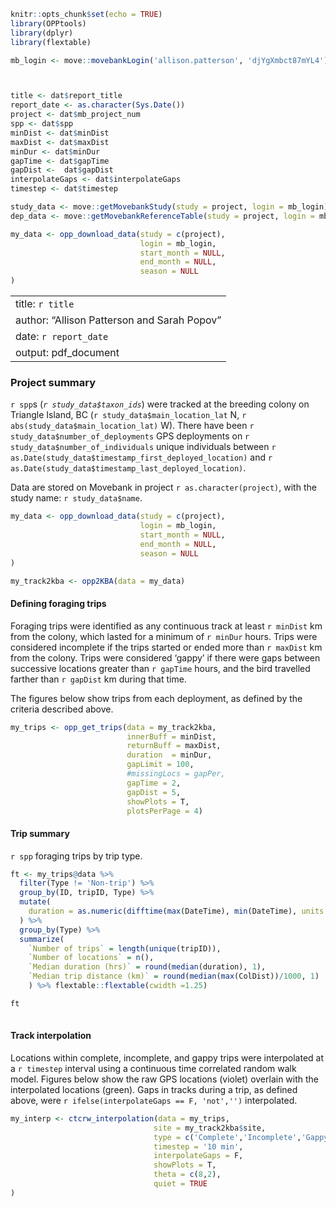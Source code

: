 

```r
knitr::opts_chunk$set(echo = TRUE)
library(OPPtools)
library(dplyr)
library(flextable)

mb_login <- move::movebankLogin('allison.patterson', 'djYgXmbct87mYL4')



title <- dat$report_title
report_date <- as.character(Sys.Date())
project <- dat$mb_project_num
spp <- dat$spp
minDist <- dat$minDist
maxDist <- dat$maxDist
minDur <- dat$minDur
gapTime <- dat$gapTime
gapDist <-  dat$gapDist
interpolateGaps <- dat$interpolateGaps
timestep <- dat$timestep

study_data <- move::getMovebankStudy(study = project, login = mb_login)
dep_data <- move::getMovebankReferenceTable(study = project, login = mb_login)

my_data <- opp_download_data(study = c(project),
                             login = mb_login,
                             start_month = NULL,
                             end_month = NULL,
                             season = NULL
)

```
---
title: `r title`
author: "Allison Patterson and Sarah Popov"
date: `r report_date`
output: pdf_document
---

### Project summary

`r spp`s (*`r study_data$taxon_ids`*) were tracked at the breeding colony on 
Triangle Island, BC (`r study_data$main_location_lat` N,	`r abs(study_data$main_location_lat)` W). 
There have been `r study_data$number_of_deployments` GPS deployments on `r study_data$number_of_individuals` unique individuals between `r as.Date(study_data$timestamp_first_deployed_location)` and `r as.Date(study_data$timestamp_last_deployed_location)`.


Data are stored on Movebank in project `r as.character(project)`, with the study name:
`r study_data$name`.


```r

my_data <- opp_download_data(study = c(project),
                             login = mb_login,
                             start_month = NULL,
                             end_month = NULL,
                             season = NULL
)

my_track2kba <- opp2KBA(data = my_data)

```

#### Defining foraging trips

Foraging trips were identified as any continuous track at least `r minDist` km from the colony, which lasted for a minimum of `r minDur` hours. Trips were considered incomplete if the trips started or ended more than `r maxDist` km from the colony. Trips were considered 'gappy' if there were gaps between successive locations greater than `r gapTime` hours, and the bird travelled farther than `r gapDist` km during that time. 

The figures below show trips from each deployment, as defined by the criteria described above.

```r
my_trips <- opp_get_trips(data = my_track2kba, 
                          innerBuff = minDist, 
                          returnBuff = maxDist,
                          duration  = minDur, 
                          gapLimit = 100, 
                          #missingLocs = gapPer,
                          gapTime = 2,
                          gapDist = 5,
                          showPlots = T, 
                          plotsPerPage = 4)
```

#### Trip summary

`r spp` foraging trips by trip type.

```r

ft <- my_trips@data %>%
  filter(Type != 'Non-trip') %>% 
  group_by(ID, tripID, Type) %>% 
  mutate(
    duration = as.numeric(difftime(max(DateTime), min(DateTime), units = 'hours'))
  ) %>% 
  group_by(Type) %>%
  summarize(
    `Number of trips` = length(unique(tripID)),
    `Number of locations` = n(),
    `Median duration (hrs)` = round(median(duration), 1),
    `Median trip distance (km)` = round(median(max(ColDist))/1000, 1)
    ) %>% flextable::flextable(cwidth =1.25) 

ft
  
```


#### Track interpolation

Locations within complete, incomplete, and gappy trips were interpolated at a `r timestep` interval using a continuous time correlated random walk model. Figures below show the raw GPS locations (violet) overlain with the interpolated locations (green). Gaps in tracks during a trip, as defined above, were `r ifelse(interpolateGaps == F, 'not','')` interpolated.


```r

my_interp <- ctcrw_interpolation(data = my_trips, 
                                site = my_track2kba$site,
                                type = c('Complete','Incomplete','Gappy'),
                                timestep = '10 min',
                                interpolateGaps = F,
                                showPlots = T,
                                theta = c(8,2),
                                quiet = TRUE
)

```
